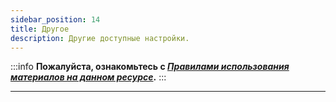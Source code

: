 ```yaml
---
sidebar_position: 14
title: Другое
description: Другие доступные настройки.
---  
```

:::info **Пожалуйста, ознакомьтесь с [*Правилами использования материалов на данном ресурсе*](../Disclaimer).**
:::
_______________________________________________  
